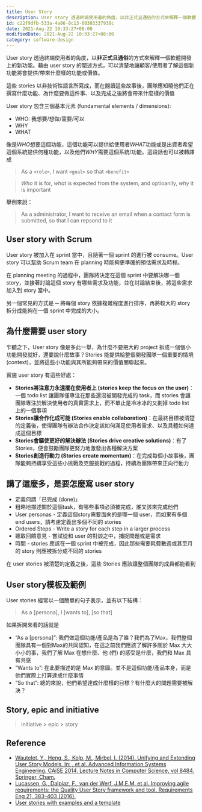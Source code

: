```yaml
---
title: User Story
description: User story 透過終端使用者的角度，以非正式且通俗的方式來解釋一個軟體開發上的新功能。藉由 user story 的闡述方式，可以清楚地讓顧客/使用者了解這個新功能將會提供/帶來什麼樣的功能或價值
id: c22f9dfb-533a-4a86-8c13-60303337938c
date: 2021-Aug-22 10:33:27+08:00
modifiedDate: 2021-Aug-22 10:33:27+08:00
category: software-design
---
```


User story 透過終端使用者的角度，以**非正式且通俗**的方式來解釋一個軟體開發上的新功能。藉由 user story 的闡述方式，可以清楚地讓顧客/使用者了解這個新功能將會提供/帶來什麼樣的功能或價值。

這些 stories 以非技術性語言所寫成，而在閱讀這些故事後，團隊應知曉他們正在撰寫什麼功能、為什麼要做這件事、以及完成之後將會帶來什麼樣的價值

User story 包含三個基本元素 (fundamental elements / dimensions):

- WHO: 我想要/想做/需要/可以
- WHY
- WHAT

像是*WHO*想要這個功能，這個功能可以提供給使用者*WHAT*功能或是出資者希望這個系統提供何種功能，以及他們*WHY*需要這個系統/功能。這段話也可以被轉譯成

> As a `<role>`, I want `<goal>` so that `<benefit>`

> *Who* it is for, *what* is expected from the system, and optioanlly, *why* it is important

舉例來說：

> As a administrator, I want to receive an email when a contact form is submitted, so that I can repsond to it

## User story with Scrum

User story 被加入在 sprint 當中，且隨著一個 sprint 的進行被 consume。User story 可以幫助 Scrum team 在 planning 時能夠更準確的預估需求及時程。

在 planning meeting 的過程中，團隊將決定在這個 sprint 中要解決哪一個 story，並接著討論這個 story 有哪些需求及功能，並在討論結束後，將這些需求加入到 story 當中。

另一個常見的方式是 ─ 將每個 story 依據複雜程度進行排序，再將較大的 story 拆分成能夠在一個 sprint 中完成的大小。

## 為什麼需要 user story

乍聽之下，User story 像是多此一舉，為什麼不要把大的 project 拆成一個個小功能開發就好，還要說什麼故事？Stories 能提供給整個開發團隊一個重要的情境 (context)，並將這些小功能與其所能夠帶來的價值關聯起來。

實施 user story 有這些好處：

- **Stories將注意力永遠擺在使用者上 (stories keep the focus on the user)**：一個 todo list 讓團隊僅專注在那些還沒被開發完成的 task，而 stories 會讓團隊專注於解決使用者的真實需求上，而不單止是冷冰冰的又劃掉 todo list 上的一個事項
- **Stories讓合作化成可能 (Stories enable collaboration)**：在最終目標被清楚的定義後，使得團隊有辦法合作決定該如何滿足使用者需求、以及具體如何達成這個目標
- **Stories會驅使更好的解決辦法 (Stories drive creative solutions)**：有了 Stories，便會鼓勵團隊更努力地激發出各種解決方案
- **Stories創造行動力 (Stories create momentum)**：在完成每個小故事後，團隊能夠持續享受這些小挑戰及克服挑戰的過程，持續為團隊帶來正向行動力

## 講了這麼多，是要怎麼寫 user story

- 定義何謂「已完成 (done)」
- 粗略地描述關於這個task，有哪些事項必須被完成，誰又該來完成他們
- User personas - 定義這個story需要面向的是哪一個 user，而如果有多個 end users，請考慮定義出多個不同的 stories
- Ordered Steps - Write a story for each step in a larger process
- 聽取回饋意見 - 嘗試從和 user 的對談之中，捕捉問題或是需求
- 時間 - stories 應該在一個 sprint 中被完成，因此那些需要耗費數週或甚至月的 story 則應被拆分成不同的 stories

<Callout emoji="💡">
在 user stories 被清楚的定義之後，這些 Stories 應該讓整個團隊的成員都能看到
</Callout>

## User story模板及範例

User stories 經常以一個簡單的句子表示，並有以下結構：

> As a [persona], I [wants to], [so that]

如果拆開來看的話就是

- “As a [persona]”: 我們做這個功能/產品是為了誰？我們為了Max，我們整個團隊具有一個對Max的共同認知，在這之前我們應該了解許多關於 Max 大大小小的事，我們了解 Max 在想什麼、他 (們) 的感受是什麼，我們和 Max 具有共感
- “Wants to”: 在此要描述的是 Max 的意圖。並不是這個功能/產品本身，而是他們實際上打算達成什麼事情
- “So that”: 總的來說，他們希望達成什麼樣的目標？有什麼大的問題需要被解決？

## Story, epic and initiative

> initiative > epic > story

## Reference

- [Wautelet, Y., Heng, S., Kolp, M., Mirbel, I. (2014). Unifying and Extending User Story Models. In: , et al. Advanced Information Systems Engineering. CAiSE 2014. Lecture Notes in Computer Science, vol 8484. Springer, Cham.](https://doi.org/10.1007/978-3-319-07881-6_15)
- [Lucassen, G., Dalpiaz, F., van der Werf, J.M.E.M. et al. Improving agile requirements: the Quality User Story framework and tool. Requirements Eng 21, 383–403 (2016).](https://doi.org/10.1007/s00766-016-0250-x)
- [User stories with examples and a template](https://www.atlassian.com/agile/project-management/user-stories)